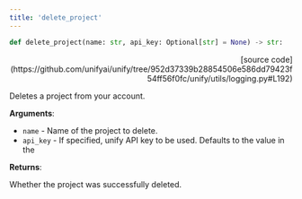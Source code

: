 ```yaml
---
title: 'delete_project'
---
```


```python
def delete_project(name: str, api_key: Optional[str] = None) -> str:
```

<p align="right">[source code](https://github.com/unifyai/unify/tree/952d37339b28854506e586dd79423f54ff56f0fc/unify/utils/logging.py#L192)</p>

Deletes a project from your account.

**Arguments**:

- `name` - Name of the project to delete.
- `api_key` - If specified, unify API key to be used. Defaults to the value in the



**Returns**:

Whether the project was successfully deleted.